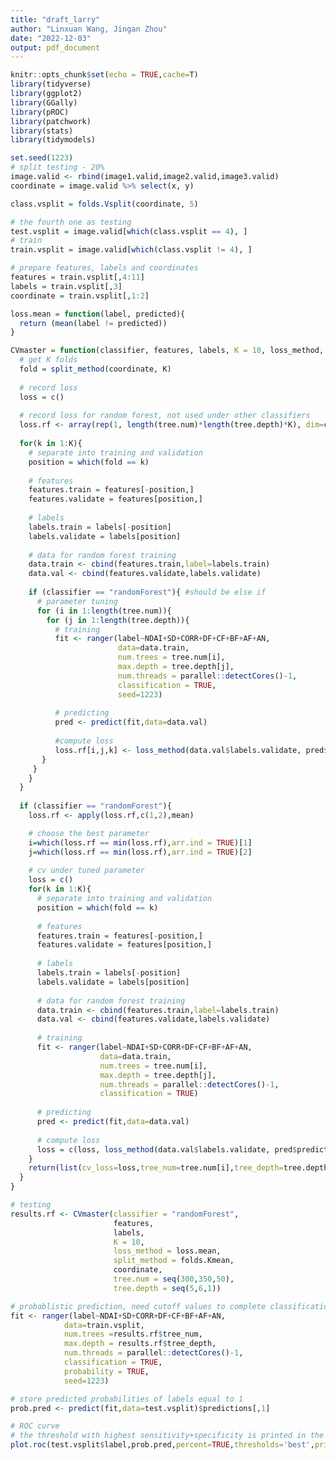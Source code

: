 ```yaml
---
title: "draft_larry"
author: "Linxuan Wang, Jingan Zhou"
date: "2022-12-03"
output: pdf_document
---
```


```r
knitr::opts_chunk$set(echo = TRUE,cache=T)
library(tidyverse)
library(ggplot2)
library(GGally)
library(pROC)
library(patchwork)
library(stats)
library(tidymodels)
```

```r
set.seed(1223)
# split testing - 20%
image.valid <- rbind(image1.valid,image2.valid,image3.valid)
coordinate = image.valid %>% select(x, y)

class.vsplit = folds.Vsplit(coordinate, 5)

# the fourth one as testing
test.vsplit = image.valid[which(class.vsplit == 4), ]
# train
train.vsplit = image.valid[which(class.vsplit != 4), ]

# prepare features, labels and coordinates
features = train.vsplit[,4:11]
labels = train.vsplit[,3]
coordinate = train.vsplit[,1:2]
```

```r
loss.mean = function(label, predicted){
  return (mean(label != predicted))
}
```

```r

CVmaster = function(classifier, features, labels, K = 10, loss_method, split_method, coordinate, tree.num = seq(50,600,50), tree.depth = seq(3,20,1)){
  # get K folds
  fold = split_method(coordinate, K)
  
  # record loss
  loss = c()
  
  # record loss for random forest, not used under other classifiers
  loss.rf <- array(rep(1, length(tree.num)*length(tree.depth)*K), dim=c(length(tree.num),length(tree.depth),K))
  
  for(k in 1:K){
    # separate into training and validation
    position = which(fold == k)
    
    # features
    features.train = features[-position,]
    features.validate = features[position,]
    
    # labels
    labels.train = labels[-position]
    labels.validate = labels[position]
    
    # data for random forest training
    data.train <- cbind(features.train,label=labels.train)
    data.val <- cbind(features.validate,labels.validate)
    
    if (classifier == "randomForest"){ #should be else if
      # parameter tuning
      for (i in 1:length(tree.num)){
        for (j in 1:length(tree.depth)){
          # training
          fit <- ranger(label~NDAI+SD+CORR+DF+CF+BF+AF+AN,
                        data=data.train,
                        num.trees = tree.num[i],
                        max.depth = tree.depth[j], 
                        num.threads = parallel::detectCores()-1,
                        classification = TRUE,
                        seed=1223)
          
          # predicting
          pred <- predict(fit,data=data.val)
          
          #compute loss
          loss.rf[i,j,k] <- loss_method(data.val$labels.validate, pred$predictions)
       }
     }
    }
  }
  
  if (classifier == "randomForest"){
    loss.rf <- apply(loss.rf,c(1,2),mean)

    # choose the best parameter
    i=which(loss.rf == min(loss.rf),arr.ind = TRUE)[1]
    j=which(loss.rf == min(loss.rf),arr.ind = TRUE)[2]
    
    # cv under tuned parameter
    loss = c()
    for(k in 1:K){
      # separate into training and validation
      position = which(fold == k)
      
      # features
      features.train = features[-position,]
      features.validate = features[position,]
      
      # labels
      labels.train = labels[-position]
      labels.validate = labels[position]
      
      # data for random forest training
      data.train <- cbind(features.train,label=labels.train)
      data.val <- cbind(features.validate,labels.validate)
      
      # training
      fit <- ranger(label~NDAI+SD+CORR+DF+CF+BF+AF+AN,
                    data=data.train,
                    num.trees = tree.num[i],
                    max.depth = tree.depth[j], 
                    num.threads = parallel::detectCores()-1,
                    classification = TRUE)
      
      # predicting
      pred <- predict(fit,data=data.val)
      
      # compute loss
      loss = c(loss, loss_method(data.val$labels.validate, pred$predictions))
    }
    return(list(cv_loss=loss,tree_num=tree.num[i],tree_depth=tree.depth[j]))
  }
}

```

```r
# testing
results.rf <- CVmaster(classifier = "randomForest", 
                       features, 
                       labels, 
                       K = 10, 
                       loss_method = loss.mean, 
                       split_method = folds.Kmean, 
                       coordinate, 
                       tree.num = seq(300,350,50), 
                       tree.depth = seq(5,6,1))

# probablistic prediction, need cutoff values to complete classification
fit <- ranger(label~NDAI+SD+CORR+DF+CF+BF+AF+AN,
            data=train.vsplit,
            num.trees =results.rf$tree_num,
            max.depth = results.rf$tree_depth,
            num.threads = parallel::detectCores()-1,
            classification = TRUE,
            probability = TRUE,
            seed=1223)

# store predicted probabilities of labels equal to 1
prob.pred <- predict(fit,data=test.vsplit)$predictions[,1]

# ROC curve
# the threshold with highest sensitivity+specificity is printed in the plot
plot.roc(test.vsplit$label,prob.pred,percent=TRUE,thresholds='best',print.thres="best",legacy.axes = T,auc.polygon = T) 

```



